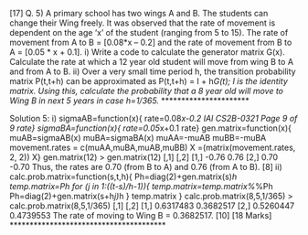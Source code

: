 [17]
Q. 5) A primary school has two wings A and B. The students can change their Wing freely. It was 
observed that the rate of movement is dependent on the age ‘x’ of the student (ranging from 
5 to 15). The rate of movement from A to B = [0.08*x – 0.2] and the rate of movement from 
B to A = [0.05 * x + 0.1]. 
i) Write a code to calculate the generator matrix G(x). Calculate the rate at which a 12 
year old student will move from wing B to A and from A to B. 
ii) Over a very small time period h, the transition probability matrix P(t,t+h) can be 
approximated as P(t,t+h) = I + h*G(t); I is the identity matrix. Using this, calculate the 
probability that a 8 year old will move to Wing B in next 5 years in case h=1/365. 
***********************


Solution 5: 
i)
sigmaAB=function(x){ 
 rate=0.08*x-0.2 IAI CS2B-0321 
Page 9 of 9
 rate} 
sigmaBA=function(x){ 
 rate=0.05*x+0.1 
 rate} 
gen.matrix=function(x){ 
 muAB=sigmaAB(x) 
 muBA=sigmaBA(x) 
 muAA=-muAB 
 muBB=-muBA 
 movement.rates = c(muAA,muBA,muAB,muBB) 
 X =(matrix(movement.rates, 2, 2)) 
 X} 
gen.matrix(12) 
> gen.matrix(12) 
 [,1] [,2] 
[1,] -0.76 0.76 
[2,] 0.70 -0.70 
Thus, the rates are 0.70 (from B to A) and 0.76 (from A to B). 
 [8] 
ii)
calc.prob.matrix=function(s,t,h){ 
 Ph=diag(2)+gen.matrix(s)*h 
 temp.matrix=Ph 
 for (j in 1:((t-s)/h-1)){ 
 temp.matrix=temp.matrix%*%Ph 
 Ph=diag(2)+gen.matrix(s+h*j)*h 
 } 
 temp.matrix 
} 
calc.prob.matrix(8,5,1/365) 
> calc.prob.matrix(8,5,1/365) 
 [,1] [,2] 
[1,] 0.6317483 0.3682517 
[2,] 0.5260447 0.4739553 
The rate of moving to Wing B = 0.3682517. 
 [10] 
[18 Marks] 
***************************************